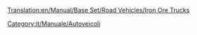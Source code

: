 [[Translation:en/Manual/Base Set/Road Vehicles/Iron Ore Trucks]]

{{it/Manuale/Set base/Autoveicoli/StatAutoveicoli|nome     = Autocarro ferro MPS
  |img      = en/Manual/Base Set/Road Vehicles/MPS Iron Ore Truck.png
  |prezzo    = 9.924 
  |velocità    = 48
  |annuale   = 842
  |ideato = 1935
  |vita     = 15
  |capacità = 22 t di ferro
}}
{{it/Manuale/Set base/Autoveicoli/StatAutoveicoli|nome     = Autocarro ferro Uhl
  |img      = en/Manual/Base Set/Road Vehicles/Uhl Iron Ore Truck.png
  |prezzo    = 11.484 
  |velocità    = 88
  |annuale   = 1.574
  |ideato = 1977
  |vita     = 15
  |capacità = 25 t di ferro
}}
{{it/Manuale/Set base/Autoveicoli/StatAutoveicoli|nome     = Autocarro ferro Chippy
  |img      = en/Manual/Base Set/Road Vehicles/Chippy Iron Ore Truck.png
  |prezzo    = 12.304 
  |velocità    = 112
  |annuale   = 2.250
  |ideato = 2011
  |vita     = 15
  |capacità = 27 t di ferro
}}

[[Category:it/Manuale/Autoveicoli]]